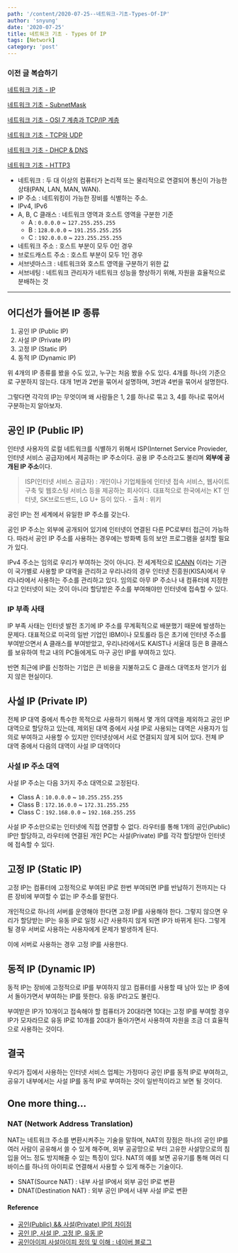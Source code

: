 ---
path: '/content/2020-07-25--네트워크-기초-Types-Of-IP'
author: 'snyung'
date: '2020-07-25'
title: 네트워크 기초 - Types Of IP
tags: [Network]
category: 'post'
---

### 이전 글 복습하기

[네트워크 기초 - IP](/posts/2020-06-24--%EB%84%A4%ED%8A%B8%EC%9B%8C%ED%81%AC-%EA%B8%B0%EC%B4%88-IP)

[네트워크 기초 - SubnetMask](/posts/2020-07-11--%EB%84%A4%ED%8A%B8%EC%9B%8C%ED%81%AC-%EA%B8%B0%EC%B4%88-%EC%84%9C%EB%B8%8C%EB%84%B7%EB%A7%88%EC%8A%A4%ED%81%AC)

[네트워크 기초 - OSI 7 계층과 TCP/IP 계층](/posts/2020-08-31--%EB%84%A4%ED%8A%B8%EC%9B%8C%ED%81%AC-%EA%B8%B0%EC%B4%88-OSI-7-%EA%B3%84%EC%B8%B5%EA%B3%BC-TCP-IP-%EA%B3%84%EC%B8%B5)

[네트워크 기초 - TCP와 UDP](/posts/2020-09-01--%EB%84%A4%ED%8A%B8%EC%9B%8C%ED%81%AC-%EA%B8%B0%EC%B4%88-TCP&UDP)

[네트워크 기초 - DHCP & DNS](/posts/2020-11-07--%EB%84%A4%ED%8A%B8%EC%9B%8C%ED%81%AC%20%EA%B8%B0%EC%B4%88%20-%20DHCP&DNS)

[네트워크 기초 - HTTP3](/posts/2020-11-07--%EB%84%A4%ED%8A%B8%EC%9B%8C%ED%81%AC%20%EA%B8%B0%EC%B4%88%20-%20HTTP3)

- 네트워크 : 두 대 이상의 컴퓨터가 논리적 또는 물리적으로 연결되어 통신이 가능한 상태(PAN, LAN, MAN, WAN).
- IP 주소 : 네트워킹이 가능한 장비를 식별하는 주소.
- IPv4, IPv6
- A, B, C 클래스 : 네트워크 영역과 호스트 영역을 구분한 기준
  - A : `0.0.0.0` ~ `127.255.255.255`
  - B : `128.0.0.0` ~ `191.255.255.255`
  - C : `192.0.0.0` ~ `223.255.255.255`
- 네트워크 주소 : 호스트 부분이 모두 0인 경우
- 브로드캐스트 주소 : 호스트 부분이 모두 1인 경우
- 서브넷마스크 : 네트워크와 호스트 영역을 구분하기 위한 값
- 서브네팅 : 네트워크 관리자가 네트워크 성능을 향상하기 위해, 자원을 효율적으로 분배하는 것

---

## 어디선가 들어본 IP 종류

1. 공인 IP (Public IP)
2. 사설 IP (Private IP)
3. 고정 IP (Static IP)
4. 동적 IP (Dynamic IP)

위 4개의 IP 종류를 봤을 수도 있고, 누구는 처음 봤을 수도 있다. 4개를 하나의 기준으로 구분하지 않는다. 대개 1번과 2번을 묶어서 설명하며, 3번과 4번을 묶어서 설명한다.

그렇다면 각각의 IP는 무엇이며 왜 사람들은 1, 2를 하나로 묶고 3, 4를 하나로 묶어서 구분하는지 알아보자.

## 공인 IP (Public IP)

인터넷 사용자의 로컬 네트워크를 식별하기 위해서 ISP(Internet Service Provieder, 인터넷 서비스 공급자)에서 제공하는 IP 주소이다. 공용 IP 주소라고도 불리며 **외부에 공개된 IP 주소**이다.

> ISP(인터넷 서비스 공급자) : 개인이나 기업체들에 인터넷 접속 서비스, 웹사이트 구축 및 웹호스팅 서비스 등을 제공하는 회사이다. 대표적으로 한국에서는 KT 인터넷, SK브로드밴드, LG U+ 등이 있다. - 출처 : 위키

공인 IP는 전 세계에서 유일한 IP 주소를 갖는다.

공인 IP 주소는 외부에 공개되어 있기에 인터넷이 연결된 다른 PC로부터 접근이 가능하다. 따라서 공인 IP 주소를 사용하는 경우에는 방화벽 등의 보안 프로그램을 설치할 필요가 있다.

IPv4 주소는 임의로 우리가 부여하는 것이 아니다. 전 세계적으로 [ICANN](https://ko.wikipedia.org/wiki/ICANN) 이라는 기관이 국가별로 사용할 IP 대역을 관리하고 우리나라의 경우 인터넷 진흥원(KISA)에서 우리나라에서 사용하는 주소를 관리하고 있다. 임의로 아무 IP 주소나 내 컴퓨터에 지정한다고 인터넷이 되는 것이 아니라 할당받은 주소를 부여해야만 인터넷에 접속할 수 있다.

### IP 부족 사태

IP 부족 사태는 인터넷 발전 초기에 IP 주소를 무계획적으로 배분했기 때문에 발생하는 문제다. 대표적으로 미국의 일반 기업인 IBM이나 모토롤라 등은 초기에 인터넷 주소를 부여받으면서 A 클래스를 부여받았고, 우리나라에서도 KAIST나 서울대 등은 B 클래스를 보유하여 학교 내의 PC들에게도 마구 공인 IP를 부여하고 있다.

반면 최근에 IP를 신청하는 기업은 큰 비용을 지불하고도 C 클래스 대역조차 얻기가 쉽지 않은 현실이다.

## 사설 IP (Private IP)

전체 IP 대역 중에서 특수한 목적으로 사용하기 위해서 몇 개의 대역을 제외하고 공인 IP 대역으로 할당하고 있는데, 제외된 대역 중에서 사설 IP로 사용되는 대역은 사용자가 임의로 부여하고 사용할 수 있지만 인터넷상에서 서로 연결되지 않게 되어 있다. 전체 IP 대역 중에서 다음의 대역이 사설 IP 대역이다

### 사설 IP 주소 대역

사설 IP 주소는 다음 3가지 주소 대역으로 고정된다.

- Class A : `10.0.0.0` ~ `10.255.255.255`
- Class B : `172.16.0.0` ~ `172.31.255.255`
- Class C : `192.168.0.0` ~ `192.168.255.255`

사설 IP 주소만으로는 인터넷에 직접 연결할 수 없다. 라우터를 통해 1개의 공인(Public) IP만 할당하고, 라우터에 연결된 개인 PC는 사설(Private) IP를 각각 할당받아 인터넷에 접속할 수 있다.

## 고정 IP (Static IP)

고정 IP는 컴퓨터에 고정적으로 부여된 IP로 한번 부여되면 IP를 반납하기 전까지는 다른 장비에 부여할 수 없는 IP 주소를 말한다.

개인적으로 하나의 서버를 운영해야 한다면 고정 IP를 사용해야 한다. 그렇지 않으면 우리가 할당받는 IP는 유동 IP로 일정 시간 사용하지 않게 되면 IP가 바뀌게 된다. 그렇게 될 경우 서버로 사용하는 사용자에게 문제가 발생하게 된다.

이에 서버로 사용하는 경우 고정 IP를 사용한다.

## 동적 IP (Dynamic IP)

동적 IP는 장비에 고정적으로 IP를 부여하지 않고 컴퓨터를 사용할 때 남아 있는 IP 중에서 돌아가면서 부여하는 IP를 뜻한다. 유동 IP라고도 불린다.

부여받은 IP가 10개이고 접속해야 할 컴퓨터가 20대라면 10대는 고정 IP를 부여할 경우 IP가 모자라므로 유동 IP로 10개를 20대가 돌아가면서 사용하여 자원을 조금 더 효율적으로 사용하는 것이다.

## 결국

우리가 집에서 사용하는 인터넷 서비스 업체는 가정마다 공인 IP를 동적 IP로 부여하고, 공유기 내부에서는 사설 IP를 동적 IP로 부여하는 것이 일반적이라고 보면 될 것이다.

## One more thing...

### NAT (Network Address Translation)

NAT는 네트워크 주소를 변환시켜주는 기술을 말하며, NAT의 장점은 하나의 공인 IP를 여러 사람이 공유해서 쓸 수 있게 해주며, 외부 공공망으로 부터 고유한 사설망으로의 침입을 어느 정도 방지해줄 수 있는 특징이 있다. NAT의 예를 보면 공유기를 통해 여러 디바이스를 하나의 아이피로 연결해서 사용할 수 있게 해주는 기술이다.

- SNAT(Source NAT) : 내부 사설 IP에서 외부 공인 IP로 변환
- DNAT(Destination NAT) : 외부 공인 IP에서 내부 사설 IP로 변환

#### Reference

- [공인(Public) && 사설(Private) IP의 차이점](https://velog.io/@hidaehyunlee/%EA%B3%B5%EC%9D%B8Public-%EC%82%AC%EC%84%A4Private-IP%EC%9D%98-%EC%B0%A8%EC%9D%B4%EC%A0%90)
- [공인 IP, 사설 IP, 고정 IP, 유동 IP](http://gotocloud.co.kr/?p=320)
- [공인아이피 사설아이피 정의 및 이해 : 네이버 블로그](https://m.blog.naver.com/mogni/70183970559)
